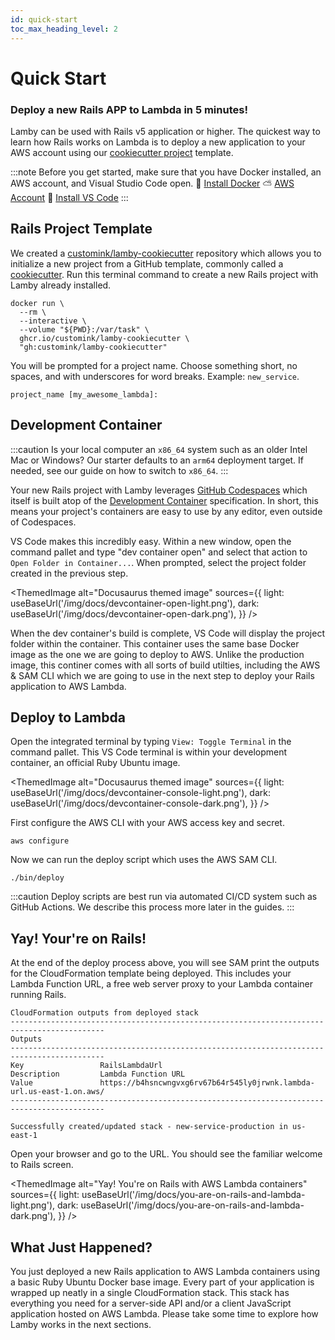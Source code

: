 ```yaml
---
id: quick-start
toc_max_heading_level: 2
---
```



# Quick Start

### Deploy a new Rails APP to Lambda in 5 minutes!

Lamby can be used with <DocLink id="anatomy" name="existing" /> Rails v5 application or higher. The quickest way to learn how Rails works on Lambda is to deploy a new application to your AWS account using our [cookiecutter project](https://github.com/customink/lamby-cookiecutter) template.

:::note
Before you get started, make sure that you have Docker installed, an AWS account, and Visual Studio Code open. 🚢 [Install Docker](https://www.docker.com) ⛅️ [AWS Account](https://aws.amazon.com/free) 📝 [Install VS Code](https://code.visualstudio.com)
:::

## Rails Project Template

We created a [customink/lamby-cookiecutter](https://github.com/customink/lamby-cookiecutter) repository which allows you to initialize a new project from a GitHub template, commonly called a [cookiecutter](https://github.com/cookiecutter/cookiecutter). Run this terminal command to create a new Rails project with Lamby already installed.

```shell
docker run \
  --rm \
  --interactive \
  --volume "${PWD}:/var/task" \
  ghcr.io/customink/lamby-cookiecutter \
  "gh:customink/lamby-cookiecutter"
```

You will be prompted for a project name. Choose something short, no spaces, and with underscores for word breaks. Example: `new_service`.

```
project_name [my_awesome_lambda]: 
```

## Development Container

:::caution
Is your local computer an `x86_64` system such as an older Intel Mac or Windows? Our starter defaults to an `arm64` deployment target. If needed, see our <DocLink id="cpu" /> guide on how to switch to `x86_64`.
:::

Your new Rails project with Lamby leverages [GitHub Codespaces](https://github.com/features/codespaces) which itself is built atop of the [Development Container](https://containers.dev) specification. In short, this means your project's containers are easy to use by any editor, even outside of Codespaces. 

VS Code makes this incredibly easy. Within a new window, open the command pallet and type "dev container open" and select that action to `Open Folder in Container...`. When prompted, select the project folder created in the previous step.

<ThemedImage
  alt="Docusaurus themed image"
  sources={{
    light: useBaseUrl('/img/docs/devcontainer-open-light.png'),
    dark: useBaseUrl('/img/docs/devcontainer-open-dark.png'),
  }}
/>

When the dev container's build is complete, VS Code will display the project folder within the container. This container uses the same base Docker image as the one we are going to deploy to AWS. Unlike the production image, this continer comes with all sorts of build utilties, including the AWS & SAM CLI which we are going to use in the next step to deploy your Rails application to AWS Lambda. 

## Deploy to Lambda

Open the integrated terminal by typing `View: Toggle Terminal` in the command pallet. This VS Code terminal is within your development container, an official Ruby Ubuntu image.

<ThemedImage
  alt="Docusaurus themed image"
  sources={{
    light: useBaseUrl('/img/docs/devcontainer-console-light.png'),
    dark: useBaseUrl('/img/docs/devcontainer-console-dark.png'),
  }}
/>

First configure the AWS CLI with your AWS access key and secret.

```shell
aws configure
```

Now we can run the deploy script which uses the AWS SAM CLI.

```shell
./bin/deploy
```

:::caution
Deploy scripts are best run via automated CI/CD system such as GitHub Actions. We describe this process more later in the guides.
:::

## Yay! Your're on Rails!

At the end of the deploy process above, you will see SAM print the outputs for the CloudFormation template being deployed. This includes your Lambda Function URL, a free web server proxy to your Lambda container running Rails. 

```
CloudFormation outputs from deployed stack
-------------------------------------------------------------------------------------------
Outputs                                                                                                          
-------------------------------------------------------------------------------------------
Key                 RailsLambdaUrl                                                                               
Description         Lambda Function URL                                                                          
Value               https://b4hsncwngvxg6rv67b64r545ly0jrwnk.lambda-url.us-east-1.on.aws/                        
-------------------------------------------------------------------------------------------

Successfully created/updated stack - new-service-production in us-east-1
```

Open your browser and go to the URL. You should see the familiar welcome to Rails screen.

<ThemedImage
  alt="Yay! You're on Rails with AWS Lambda containers"
  sources={{
    light: useBaseUrl('/img/docs/you-are-on-rails-and-lambda-light.png'),
    dark: useBaseUrl('/img/docs/you-are-on-rails-and-lambda-dark.png'),
  }}
/>

## What Just Happened?

You just deployed a new Rails application to AWS Lambda containers using a basic Ruby Ubuntu Docker base image. Every part of your application is wrapped up neatly in a single CloudFormation stack. This stack has everything you need for a server-side API and/or a client JavaScript application hosted on AWS Lambda. Please take some time to explore how Lamby works in the next sections.
